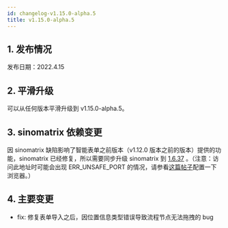 ```yaml
---
id: changelog-v1.15.0-alpha.5
title: v1.15.0-alpha.5
---
```



## 1. 发布情况

发布日期：2022.4.15

<BundleList
  version="1.15.0-alpha.5"
  frontend="1.15.0-alpha.5"
  backend="1.15.0-alpha.5"
  font="1.13.0"
/>

## 2. 平滑升级

可以从任何版本平滑升级到 v1.15.0-alpha.5。

## 3. sinomatrix 依赖变更

因 sinomatrix 缺陷影响了智能表单之前版本（v1.12.0 版本之前的版本）提供的功能，sinomatrix 已经修复，所以需要同步升级 sinomatrix 到 [1.6.37](http://47.93.34.153:10080/sino-matrix/sino-matrix/blob/master/CHANGELOG.md) 。（注意：访问此地址时可能会出现 ERR_UNSAFE_PORT 的情况，请参看[这篇帖子](https://blog.csdn.net/kjcxmx/article/details/118122483)配置一下浏览器。）

## 4. 主要变更

- fix: 修复表单导入之后，因位置信息类型错误导致流程节点无法拖拽的 bug
